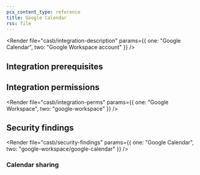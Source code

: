 ```yaml
---
pcx_content_type: reference
title: Google Calendar
rss: file
---
```



<Render
  file="casb/integration-description"
  params={{ one: "Google Calendar", two: "Google Workspace account" }}
/>

## Integration prerequisites

<Render file="casb/google/google-prereqs" />

## Integration permissions

<Render
  file="casb/integration-perms"
  params={{ one: "Google Workspace", two: "google-workspace" }}
/>

## Security findings

<Render
  file="casb/security-findings"
  params={{ one: "Google Calendar", two: "google-workspace/google-calendar" }}
/>

### Calendar sharing

<Render file="casb/google/calendar-sharing" />
